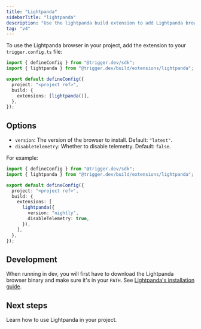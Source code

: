 ```yaml
---
title: "Lightpanda"
sidebarTitle: "lightpanda"
description: "Use the lightpanda build extension to add Lightpanda browser to your project"
tag: "v4"
---
```


To use the Lightpanda browser in your project, add the extension to your `trigger.config.ts` file:

```ts trigger.config.ts
import { defineConfig } from "@trigger.dev/sdk";
import { lightpanda } from "@trigger.dev/build/extensions/lightpanda";

export default defineConfig({
  project: "<project ref>",
  build: {
    extensions: [lightpanda()],
  },
});
```

## Options

- `version`: The version of the browser to install. Default: `"latest"`.
- `disableTelemetry`: Whether to disable telemetry. Default: `false`.

For example:

```ts trigger.config.ts
import { defineConfig } from "@trigger.dev/sdk";
import { lightpanda } from "@trigger.dev/build/extensions/lightpanda";

export default defineConfig({
  project: "<project ref>",
  build: {
    extensions: [
      lightpanda({
        version: "nightly",
        disableTelemetry: true,
      }),
    ],
  },
});
```

## Development

When running in dev, you will first have to download the Lightpanda browser binary and make sure it's in your `PATH`. See [Lightpanda's installation guide](https://lightpanda.io/docs/getting-started/installation).

## Next steps

<CardGroup>
  <Card title="Lightpanda" color="#6ac6e2" icon="bolt" href="/guides/examples/lightpanda">
    Learn how to use Lightpanda in your project.
  </Card>
</CardGroup>
